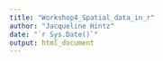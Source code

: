 ```yaml
---
title: "Workshop4_Spatial_data_in_r"
author: "Jacqueline Hintz"
date: "`r Sys.Date()`"
output: html_document
---
```

